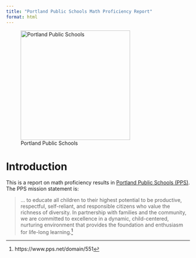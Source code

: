 ```yaml
---
title: "Portland Public Schools Math Proficiency Report"
format: html
---
```


![Portland Public Schools](portland-public-schools-logo.svg){width=300px fig-align="right" fig-alt="Portland Public Schools"}

# Introduction

This is a report on math proficiency results in [Portland Public Schools (PPS)](https://www.pps.net/domain/551). The PPS mission statement is:

> ... to educate all children to their highest potential to be productive, respectful, self-reliant, and responsible citizens who value the richness of diversity. In partnership with families and the community, we are committed to excellence in a dynamic, child-centered, nurturing environment that provides the foundation and enthusiasm for life-long learning.^[https://www.pps.net/domain/551]
